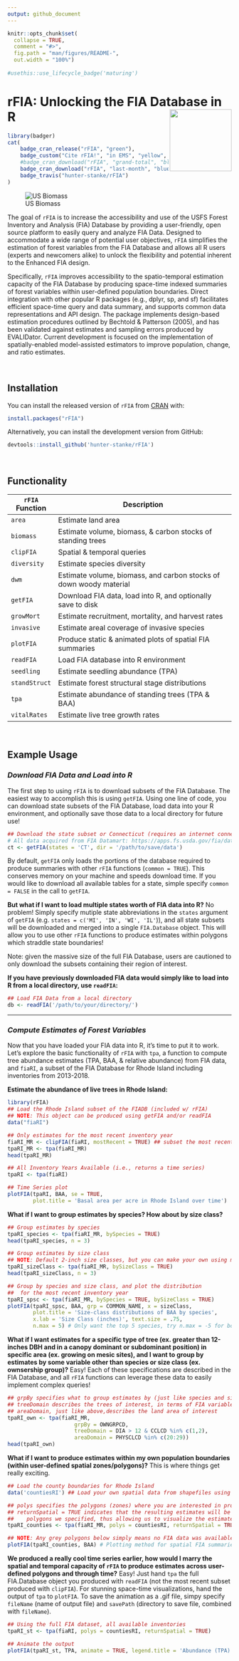 ```yaml
---
output: github_document
---
```


<!-- README.md is generated from README.Rmd. Please edit that file -->

```r
knitr::opts_chunk$set(
  collapse = TRUE,
  comment = "#>",
  fig.path = "man/figures/README-",
  out.width = "100%")
  
#usethis::use_lifecycle_badge('maturing')

```
# rFIA: Unlocking the FIA Database in R <a href='https://rfia.netlify.app'><img src='man/figures/logo.PNG' align="right" height="139" /></a>




<!-- badges: start -->
```r
library(badger)
cat(
	badge_cran_release("rFIA", "green"),
	badge_custom("Cite rFIA!", "in EMS", "yellow", "https://www.sciencedirect.com/science/article/abs/pii/S1364815219311089"),
	#badge_cran_download("rFIA", "grand-total", "blue"),
	badge_cran_download("rFIA", "last-month", "blue"),
	badge_travis("hunter-stanke/rFIA")
)
```

<!-- `r badge_custom("Cite rFIA!", "in EMS", "yellow", "https://www.sciencedirect.com/science/article/abs/pii/S1364815219311089")` -->
<!-- [![CRAN status](https://www.r-pkg.org/badges/version/rFIA)](https://cran.r-project.org/package=rFIA) -->
<!-- [![](https://cranlogs.r-pkg.org/badges/grand-total/rFIA)](https://cran.r-project.org/package=rFIA) -->
<!-- `r badge_cran_download("rFIA", "last-month", "green")` -->
<!-- [![Travis build status](https://travis-ci.org/hunter-stanke/rFIA.svg?branch=master)](https://travis-ci.org/hunter-stanke/rFIA) -->
<!-- [![Lifecycle: maturing](https://img.shields.io/badge/lifecycle-maturing-blue.svg)](https://www.tidyverse.org/lifecycle/#maturing) -->
<!-- badges: end -->

![US Biomass](man/figures/usBiomass.png)


The goal of `rFIA` is to increase the accessibility and use of the USFS Forest Inventory and Analysis (FIA) Database by providing a user-friendly, open source platform to easily query and analyze FIA Data. Designed to accommodate a wide range of potential user objectives, `rFIA` simplifies the estimation of forest variables from the FIA Database and allows all R users (experts and newcomers alike) to unlock the flexibility and potential inherent to the Enhanced FIA design.

Specifically, `rFIA` improves accessibility to the spatio-temporal estimation capacity of the FIA Database by producing space-time indexed summaries of forest variables within user-defined population boundaries. Direct integration with other popular R packages (e.g., dplyr, sp, and sf) facilitates efficient space-time query and data summary, and supports common data representations and API design. The package implements design-based estimation procedures outlined by Bechtold & Patterson (2005), and has been validated against estimates and sampling errors produced by EVALIDator. Current development is focused on the implementation of spatially-enabled model-assisted estimators to improve population, change, and ratio estimates.

<br>

## Installation

You can install the released version of `rFIA` from [CRAN](https://CRAN.R-project.org) with:

``` r
install.packages("rFIA")
```

Alternatively, you can install the development version from GitHub:
```r
devtools::install_github('hunter-stanke/rFIA')
```

<br>

## Functionality

|`rFIA` Function  | Description                                                          |
|---------------- |----------------------------------------------------------------------|
|`area`           | Estimate land area                                                   |
|`biomass`        | Estimate volume, biomass, & carbon stocks of standing trees          |
|`clipFIA`        | Spatial & temporal queries                                           |
|`diversity`      | Estimate species diversity                                           |
|`dwm`            | Estimate volume, biomass, and carbon stocks of down woody material   |
|`getFIA`         | Download FIA data, load into R, and optionally save to disk          |
|`growMort`       | Estimate recruitment, mortality, and harvest rates                   |
|`invasive`       | Estimate areal coverage of invasive species                          |
|`plotFIA`        | Produce static & animated plots of spatial FIA summaries             |
|`readFIA`        | Load FIA database into R environment                                 |
|`seedling`       | Estimate seedling abundance (TPA)                                    |
|`standStruct`    | Estimate forest structural stage distributions                       |
|`tpa`            | Estimate abundance of standing trees (TPA & BAA)                     |
|`vitalRates`     | Estimate live tree growth rates                                      |

<br>

## Example Usage

### _Download FIA Data and Load into R_
The first step to using `rFIA` is to download subsets of the FIA Database. The easiest way to accomplish this is using `getFIA`. Using one line of code, you can download state subsets of the FIA Database, load data into your R environment, and optionally save those data to a local directory for future use!

```r
## Download the state subset or Connecticut (requires an internet connection)
# All data acquired from FIA Datamart: https://apps.fs.usda.gov/fia/datamart/datamart.html
ct <- getFIA(states = 'CT', dir = '/path/to/save/data')
```

By default, `getFIA` only loads the portions of the database required to produce summaries with other `rFIA` functions (`common = TRUE`). This conserves memory on your machine and speeds download time. If you would like to download all available tables for a state, simple specify `common = FALSE` in the call to `getFIA`.

**But what if I want to load multiple states worth of FIA data into R?** No problem! Simply specify mutiple state abbreviations in the `states` argument of `getFIA` (e.g. `states = c('MI', 'IN', 'WI', 'IL'`)), and all state subsets will be downloaded and merged into a single `FIA.Database` object. This will allow you to use other `rFIA` functions to produce estimates within polygons which straddle state boundaries!

Note: given the massive size of the full FIA Database, users are cautioned to only download the subsets containing their region of interest.

**If you have previously downloaded FIA data would simply like to load into R from a local directory, use `readFIA`:**
```r
## Load FIA Data from a local directory
db <- readFIA('/path/to/your/directory/')
```



----

### _Compute Estimates of Forest Variables_
Now that you have loaded your FIA data into R, it's time to put it to work. Let's explore the basic functionality of `rFIA` with `tpa`, a function to compute tree abundance estimates (TPA, BAA, & relative abundance) from FIA data, and `fiaRI`, a subset of the FIA Database for Rhode Island including inventories from 2013-2018. 

**Estimate the abundance of live trees in Rhode Island:**
```r
library(rFIA)
## Load the Rhode Island subset of the FIADB (included w/ rFIA)
## NOTE: This object can be produced using getFIA and/or readFIA
data("fiaRI")

## Only estimates for the most recent inventory year
fiaRI_MR <- clipFIA(fiaRI, mostRecent = TRUE) ## subset the most recent data
tpaRI_MR <- tpa(fiaRI_MR)
head(tpaRI_MR)

## All Inventory Years Available (i.e., returns a time series)
tpaRI <- tpa(fiaRI)

## Time Series plot
plotFIA(tpaRI, BAA, se = TRUE,
        plot.title = 'Basal area per acre in Rhode Island over time')

```

**What if I want to group estimates by species? How about by size class?**
```r
## Group estimates by species
tpaRI_species <- tpa(fiaRI_MR, bySpecies = TRUE)
head(tpaRI_species, n = 3)

## Group estimates by size class
## NOTE: Default 2-inch size classes, but you can make your own using makeClasses()
tpaRI_sizeClass <- tpa(fiaRI_MR, bySizeClass = TRUE)
head(tpaRI_sizeClass, n = 3)

## Group by species and size class, and plot the distribution 
##  for the most recent inventory year
tpaRI_spsc <- tpa(fiaRI_MR, bySpecies = TRUE, bySizeClass = TRUE)
plotFIA(tpaRI_spsc, BAA, grp = COMMON_NAME, x = sizeClass,
        plot.title = 'Size-class distributions of BAA by species', 
        x.lab = 'Size Class (inches)', text.size = .75,
        n.max = 5) # Only want the top 5 species, try n.max = -5 for bottom 5

```

**What if I want estimates for a specific type of tree (ex. greater than 12-inches DBH and in a canopy dominant or subdominant position) in specific area (ex. growing on mesic sites), and I want to group by estimates by some variable other than species or size class (ex. ownsership group)?** Easy! Each of these specifications are described in the FIA Database, and all `rFIA` functions can leverage these data to easily implement complex queries!

``` r
## grpBy specifies what to group estimates by (just like species and size class above)
## treeDomain describes the trees of interest, in terms of FIA variables 
## areaDomain, just like above,describes the land area of interest
tpaRI_own <- tpa(fiaRI_MR, 
                     grpBy = OWNGRPCD, 
                     treeDomain = DIA > 12 & CCLCD %in% c(1,2),
                     areaDomain = PHYSCLCD %in% c(20:29))
head(tpaRI_own)
```


**What if I want to produce estimates within my own population boundaries (within user-defined spatial zones/polygons)?** This is where things get really exciting. 
``` r
## Load the county boundaries for Rhode Island
data('countiesRI') ## Load your own spatial data from shapefiles using readOGR() (rgdal)

## polys specifies the polygons (zones) where you are interested in producing estimates
## returnSpatial = TRUE indicates that the resulting estimates will be joined with the 
##    polygons we specified, thus allowing us to visualize the estimates across space
tpaRI_counties <- tpa(fiaRI_MR, polys = countiesRI, returnSpatial = TRUE)

## NOTE: Any grey polygons below simply means no FIA data was available for that region
plotFIA(tpaRI_counties, BAA) # Plotting method for spatial FIA summaries, also try 'TPA' or 'TPA_PERC'
```

**We produced a really cool time series earlier, how would I marry the spatial and temporal capacity of `rFIA` to produce estimates across user-defined polygons and through time?** Easy! Just hand `tpa` the full FIA.Database object you produced with `readFIA` (not the most recent subset produced with `clipFIA`). For stunning space-time visualizations, hand the output of `tpa` to `plotFIA`. To save the animation as a .gif file, simpy specify `fileName` (name of output file) and `savePath` (directory to save file, combined with `fileName`). 
```r
## Using the full FIA dataset, all available inventories
tpaRI_st <- tpa(fiaRI, polys = countiesRI, returnSpatial = TRUE)

## Animate the output
plotFIA(tpaRI_st, TPA, animate = TRUE, legend.title = 'Abundance (TPA)', legend.height = .8)


```












